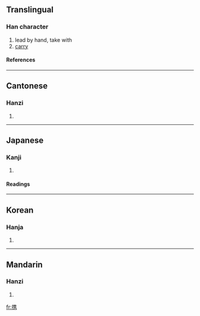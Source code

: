 {{see|攜}}

==Translingual==
===Han character===
{{Han char|rn=64|rad=手|as=10|sn=13|four=|canj=手人土尸 (QOGS)}}
# lead by hand, take with
# [[carry]]
====References====
{{Han ref|kx=0448.260|dkj=12529|dj=0799.170|hdz=31932.080|uh=643A|ud=25658}}

----
==Cantonese==
===Hanzi===
{{yue-hanzi|jyut=}}
# {{defn|Cantonese}}

----
==Japanese==
===Kanji===
{{ja-kanji|grade=c|rs=手10}}
# {{defn|Japanese}} 
====Readings====
{{ja-readings|on=[[けい]] (kei)|kun=[[たずさえる]] (tazusaeru)}}

----
==Korean==
===Hanja===
{{ko-hanja|hangeul=휴|eumhun=|rv=hyu|mr=hyu|y=hyu}}
# {{defn|Korean}}

----
==Mandarin==
===Hanzi===
{{cmn-hanzi|tra=攜|pin=[[xī]] ([[xi1]])|wg=hsi<sup>1</sup>}}
# {{defn|Mandarin}}

[[fr:携]]